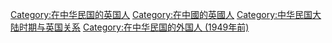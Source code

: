 [[Category:在中华民国的英国人|Category:在中华民国的英国人]]
[[Category:在中國的英國人|Category:在中國的英國人]]
[[Category:中华民国大陆时期与英国关系|Category:中华民国大陆时期与英国关系]]
[[Category:在中华民国的外国人_(1949年前)|Category:在中华民国的外国人 (1949年前)]]
